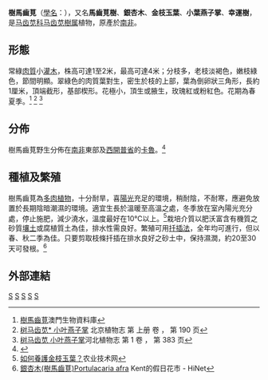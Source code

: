 {{Speciesbox
| taxon = Portulacaria afra
| image = Portulacaria afra 'Red Stem' Stems 3264px.jpg
| image_caption = 樹馬齒莧
| binomial_authority = [[尼古勞斯·約瑟夫·馮·雅坎|Jacq.]]
}}

'''樹馬齒莧'''（[[學名|學名]]：{{lang|la|''Portulacaria afra''}}），又名'''馬齒莧樹'''、'''銀杏木'''、'''金枝玉葉'''、'''小葉燕子掌'''、'''幸運樹'''，是[[马齿苋科|马齿苋科]][[马齿苋樹属|马齿苋樹属]]植物，原產於[[南非|南非]]。

==形態==
常綠[[肉質植物|肉質]]小[[灌木|灌木]]，株高可達1至2米，最高可達4米；分枝多，老枝淡褐色，嫩枝綠色，節間明顯。翠綠色的肉質葉對生，密生於枝的上部，葉為倒卵狀三角形，長約1厘米，頂端截形，基部楔形。花極小，頂生或腋生，玫瑰紅或粉紅色。花期為春夏季。<ref>[http://nature.iacm.gov.mo/BioDatabase/c/plant/detail.aspx/56a6f554-64e1-4017-96b8-86b2496de5d0 樹馬齒莧]{{Dead link|date=2019年11月 |bot=InternetArchiveBot |fix-attempted=yes }}澳門生物資料庫</ref> <ref>[http://www.cvh.org.cn/cvh_picture/difangzhi/beijing/page/%E4%B8%8A%E5%86%8C/190.pdf 树马齿苋* 小叶燕子掌   ]{{dead link|date=2018年3月 |bot=InternetArchiveBot |fix-attempted=yes }} 北京植物志 第 上册 卷 ， 第 190 页</ref> <ref>[http://www.cvh.org.cn/cvh_picture/difangzhi/hebei/page/1/383.pdf 树马齿苋 小叶燕子掌]{{dead link|date=2018年3月 |bot=InternetArchiveBot |fix-attempted=yes }}河北植物志 第 1 卷 ， 第 383 页</ref>

==分佈==
樹馬齒莧野生分佈在[[南非|南非]]東部及[[西開普省|西開普省]]的[[卡魯|卡魯]]。<ref name="guralnick">{{cite journal |author=Lonnie J. Guralnick, Patricia A. Rorabaugh & Zac Hanscom, III |year=1984 |title=Seasonal shifts of photosynthesis in ''Portulacaria afra'' (L.) Jacq. |url=https://archive.org/details/sim_plant-physiology_1984-11_76_3/page/643 |journal=[[Plant_Physiology_(journal)|Plant Physiology]] |volume=76 |issue=3 |pages=643–646 |pmid=16663899 |doi=10.1104/pp.76.3.643 |pmc=1064348}}</ref>

==種植及繁殖==
樹馬齒莧為[[多肉植物|多肉植物]]，十分耐旱，喜[[陽光|陽光]]充足的環境，稍耐陰，不耐寒，應避免放置於長期陰暗潮濕的環境。適宜生長於溫暖至高溫之處，冬季放在室內陽光充分處，停止施肥，減少澆水，溫度最好在10℃以上。<ref>[http://www.vxsx.com/vxsx/30313.html 如何養護金枝玉葉？]{{dead link|date=2018年3月 |bot=InternetArchiveBot |fix-attempted=yes }}农业技术网</ref>栽培介質以肥沃富含有機質之砂質[[壤土|壤土]]或腐植質土為佳，排水性需良好。繁殖可用[[扦插法|扦插法]]，全年均可進行，但以春、秋二季為佳。只要剪取枝條扦插在排水良好之砂土中，保持濕潤，約20至30天可發根。<ref>[http://kent-garden.myweb.hinet.net/Elephant%20bush.htm 銀杏木(樹馬齒莧)Portulacaria afra] {{Wayback|url=http://kent-garden.myweb.hinet.net/Elephant%20bush.htm |date=20140301055558 }}Kent的假日花市 - HiNet</ref>

==外部連結==
{{Commons category|Portulacaria afra}}
{{reflist}}
{{Taxonbar}}
[[Category:馬齒莧樹属|S]]
[[Category:耐旱植物|S]]
[[Category:南非植物|S]]
[[Category:觀賞植物|S]]
[[Category:多肉植物|S]]
